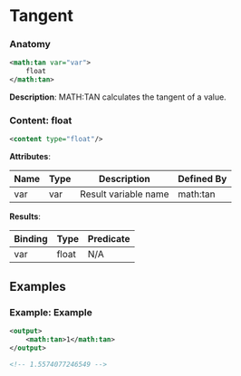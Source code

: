 # Tangent

### Anatomy

```xml
<math:tan var="var">
    float
</math:tan>
```

 **Description**:
 MATH:TAN calculates the tangent of a value.

### Content: float

```xml
<content type="float"/>
```

**Attributes**:

| Name | Type | Description | Defined By |
| ---- | ---- | ----------- | ---------- |
| var | var | Result variable name | math:tan |


**Results**:

| Binding | Type | Predicate |
| ------- | ---- | --------- |
| var | float | N/A |


## Examples

### Example: Example

```xml
<output>
	<math:tan>1</math:tan>
</output>

<!-- 1.5574077246549 -->
```


